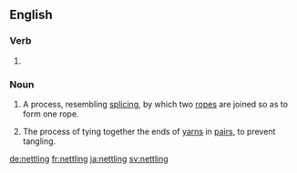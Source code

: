 ==English==

===Verb===
{{head|en|present participle}}

# {{present participle of|nettle|lang=en}}

===Noun===
{{en-noun|-}}

# {{context|ropemaking|lang=en}} A process, resembling [[splicing]], by which two [[rope]]s are joined so as to form one rope.
# The process of tying together the ends of [[yarn]]s in [[pair]]s, to prevent tangling.

[[de:nettling]]
[[fr:nettling]]
[[ja:nettling]]
[[sv:nettling]]